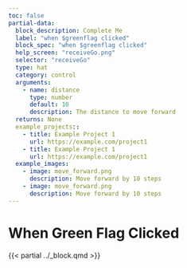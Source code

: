 ```yaml
---
toc: false
partial-data:
  block_description: Complete Me
  label: "when $greenflag clicked"
  block_spec: "when $greenflag clicked"
  help_screen: "receiveGo.png"
  selector: "receiveGo"
  type: hat
  category: control
  arguments:
    - name: distance
      type: number
      default: 10
      description: The distance to move forward
  returns: None
  example_projects::
    - title: Example Project 1
      url: https://example.com/project1
    - title: Example Project 1
      url: https://example.com/project1
  example_images:
    - image: move_forward.png
      description: Move forward by 10 steps
    - image: move_forward.png
      description: Move forward by 10 steps
---
```


# When Green Flag Clicked {.unnumbered}

{{< partial ../_block.qmd >}}
